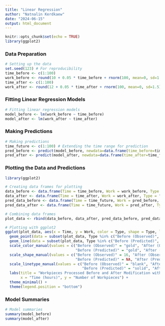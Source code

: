 ---
title: "Linear Regression"
author: "Natnalin Kerdkaew"
date: "2024-06-15"
output: html_document
---

```{r setup, include=FALSE}
knitr::opts_chunk$set(echo = TRUE)
library(ggplot2)
```

### **Data Preparation**

```{r}
# Setting up the data
set.seed(123) # For reproducibility
time_before <- c(1:100)
work_before <- round(10 + 0.05 * time_before + rnorm(100, mean=0, sd=1.5))
time_after <- c(1:100)
work_after <- round(12 + 0.05 * time_after + rnorm(100, mean=0, sd=1.5))

```

### **Fitting Linear Regression Models**

```{r}
# Fitting linear regression models
model_before <- lm(work_before ~ time_before)
model_after <- lm(work_after ~ time_after)

```

### **Making Predictions**

```{r}
# Making predictions
time_future <- c(1:100) # Extending the time range for prediction
pred_before <- predict(model_before, newdata=data.frame(time_before=time_future))
pred_after <- predict(model_after, newdata=data.frame(time_after=time_future))

```

### **Plotting the Data and Predictions**

```{r}
library(ggplot2)

# Creating data frames for plotting
data_before <- data.frame(Time = time_before, Work = work_before, Type = "Before (Observed)")
data_after <- data.frame(Time = time_after, Work = work_after, Type = "After (Observed)")
pred_data_before <- data.frame(Time = time_future, Work = pred_before, Type = "Before (Predicted)")
pred_data_after <- data.frame(Time = time_future, Work = pred_after, Type = "After (Predicted)")

# Combining data frames
plot_data <- rbind(data_before, data_after, pred_data_before, pred_data_after)

# Plotting with ggplot2
ggplot(plot_data, aes(x = Time, y = Work, color = Type, shape = Type, linetype = Type)) +
  geom_point(data = subset(plot_data, Type %in% c("Before (Observed)", "After (Observed)")), size = 1.5) +
  geom_line(data = subset(plot_data, Type %in% c("Before (Predicted)", "After (Predicted)")), size = 1) +
  scale_color_manual(values = c("Before (Observed)" = "gold", "After (Observed)" = "purple", 
                                "Before (Predicted)" = "gold", "After (Predicted)" = "purple")) +
  scale_shape_manual(values = c("Before (Observed)" = 16, "After (Observed)" = 16, 
                                "Before (Predicted)" = NA, "After (Predicted)" = NA)) +
  scale_linetype_manual(values = c("Before (Observed)" = "blank", "After (Observed)" = "blank", 
                                   "Before (Predicted)" = "solid", "After (Predicted)" = "solid")) +
  labs(title = "Workpieces Processed Before and After Modification with Predictions", 
       x = "Time (hours)", y = "Number of Workpieces") +
  theme_minimal() +
  theme(legend.position = "bottom")

```

### **Model Summaries**

```{r}
# Model summaries
summary(model_before)
summary(model_after)

```






